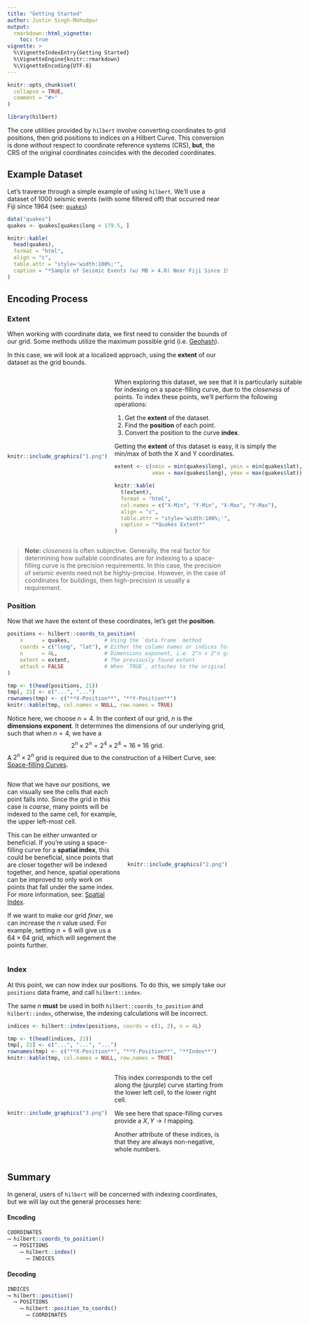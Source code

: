 ```yaml
---
title: "Getting Started"
author: Justin Singh-Mohudpur
output:
  rmarkdown::html_vignette:
    toc: true
vignette: >
  %\VignetteIndexEntry{Getting Started}
  %\VignetteEngine{knitr::rmarkdown}
  %\VignetteEncoding{UTF-8}
---
```


```r
knitr::opts_chunk$set(
  collapse = TRUE,
  comment = "#>"
)
```

```r
library(hilbert)
```

The core utilities provided by `hilbert` involve converting coordinates to grid positions,
then grid positions to indices on a Hilbert Curve. This conversion is done *without* respect
to coordinate reference systems (CRS), **but**, the CRS of the original coordinates coincides
with the decoded coordinates.

## Example Dataset

Let's traverse through a simple example of using `hilbert`. We'll use a dataset of 1000 seismic events (with some filtered off)
that occurred near Fiji since 1964 (see: [`quakes`](https://stat.ethz.ch/R-manual/R-devel/library/datasets/html/quakes.html))

```r
data("quakes")
quakes <- quakes[quakes$long < 179.5, ]
```

```r
knitr::kable(
  head(quakes),
  format = "html",
  align = "c",
  table.attr = "style='width:100%;'",
  caption = "*Sample of Seismic Events (w/ MB > 4.0) Near Fiji Since 1964*"
)
```

## Encoding Process

### Extent

When working with coordinate data, we first need to consider the bounds of our grid.
Some methods utilize the maximum possible grid (i.e. [Geohash](https://en.wikipedia.org/wiki/Geohash)).

In this case, we will look at a localized approach, using the **extent** of our dataset as the grid bounds.

:::{style="display:flex;align-items:center;"}
::::::{style="margin-right:1rem;"}
```r
knitr::include_graphics("1.png")
```
::::::
::::::{}
When exploring this dataset, we see that it is particularly suitable for indexing
on a space-filling curve, due to the *closeness* of points. To index these points,
we'll perform the following operations:

1. Get the **extent** of the dataset.
2. Find the **position** of each point.
3. Convert the position to the curve **index**.

Getting the **extent** of this dataset is easy, it is simply the
min/max of both the X and Y coordinates.

```r
extent <- c(xmin = min(quakes$long), ymin = min(quakes$lat),
            xmax = max(quakes$long), ymax = max(quakes$lat))
```

```r
knitr::kable(
  t(extent),
  format = "html",
  col.names = c("X-Min", "Y-Min", "X-Max", "Y-Max"),
  align = "c",
  table.attr = "style='width:100%;'",
  caption = "*Quakes Extent*"
)
```
::::::
:::

> **Note:** *closeness* is often subjective. Generally, the real factor for determining how
> suitable coordinates are for indexing to a space-filling curve is the precision requirements.
> In this case, the precision of seismic events need not be highly-precise. However, in the case
> of coordinates for buildings, then high-precision is usually a requirement.

### Position

Now that we have the extent of these coordinates, let's get the **position**.

```r
positions <- hilbert::coords_to_position(
    x      = quakes,           # Using the `data.frame` method
    coords = c("long", "lat"), # Either the column names or indices for the coordinates
    n      = 4L,               # Dimensions exponent, i.e. 2^n x 2^n grid
    extent = extent,           # The previously found extent
    attach = FALSE             # When `TRUE`, attaches to the original `data.frame`
)
```

```r
tmp <- t(head(positions, 21))
tmp[, 21] <- c("...", "...")
rownames(tmp) <- c("**X-Position**", "**Y-Position**")
knitr::kable(tmp, col.names = NULL, row.names = TRUE)
```

Notice here, we choose $n = 4$. In the context of our grid, $n$ is the **dimensions exponent**.
It determines the dimensions of our underlying grid, such that when $n = 4$, we have a
$$2^n \times 2^n = 2^4 \times 2^4 = 16 \times 16 \text{ grid.}$$
A $2^n \times 2^n$ grid is required due to the construction of a Hilbert Curve,
see: [Space-filling Curves](https://wikipedia.org/wiki/Space-filling_curve).

:::{style="display:flex;align-items:center;"}
::::::{}
Now that we have our positions, we can visually see the cells that each point falls into.
Since the grid in this case is *coarse*, many points will be indexed to the same cell,
for example, the upper left-most cell.

This can be either unwanted or beneficial. If you're using a space-filling curve for
a **spatial index**, this could be beneficial, since points that are closer together
will be indexed together, and hence, spatial operations can be improved to only work on
points that fall under the same index. For more information,
see: [Spatial Index](https://en.wikipedia.org/wiki/Spatial_database#Spatial_index).

If we want to make our grid *finer*, we can increase the $n$ value used. For example,
setting $n = 6$ will give us a $64 \times 64$ grid, which will segement the points further.
::::::
::::::{style="margin-left:1rem;"}
```r
knitr::include_graphics("2.png")
```
::::::
:::

### Index

At this point, we can now index our positions. To do this, we simply take our `positions`
data frame, and call `hilbert::index`.

The same $n$ **must** be used in both `hilbert::coords_to_position`
and `hilbert::index`, otherwise, the indexing calculations will be incorrect.

```r
indices <- hilbert::index(positions, coords = c(1, 2), n = 4L)
```

```r
tmp <- t(head(indices, 21))
tmp[, 21] <- c("...", "...", "...")
rownames(tmp) <- c("**X-Position**", "**Y-Position**", "**Index**")
knitr::kable(tmp, col.names = NULL, row.names = TRUE)
```

:::{style="display:flex;align-items:center;"}
::::::{style="width:66%;margin-right:1rem;"}
```r
knitr::include_graphics("3.png")
```
::::::
::::::{}
This index corresponds to the cell along the (purple) curve starting from the lower left cell, to the lower right cell.

We see here that space-filling curves provide a ${X, Y} \rightarrow I$ mapping.

Another attribute of these indices, is that they are always non-negative, whole numbers.
::::::
:::

## Summary

In general, users of `hilbert` will be concerned with indexing coordinates,
but we will lay out the general processes here:


#### Encoding
```r
COORDINATES
⟶ hilbert::coords_to_position()
  ⟶ POSITIONS
    ⟶ hilbert::index()
      ⟶ INDICES
```

#### Decoding
```r
INDICES
⟶ hilbert::position()
  ⟶ POSITIONS
    ⟶ hilbert::position_to_coords()
      ⟶ COORDINATES
```